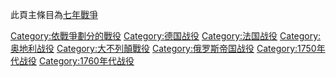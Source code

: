 {{Catnav|頁面分類|各種主題的頁面分類|各種主題的歷史|軍事史|战役}}
{{Catnav|頁面分類|历史|各種主題的歷史|軍事史|战役}}

此頁主條目為[[七年戰爭|七年戰爭]]
{{Commonscat|Battles of the Seven Years' War}}

[[Category:依戰爭劃分的戰役|Category:依戰爭劃分的戰役]]
[[Category:德国战役|Category:德国战役]]
[[Category:法国战役|Category:法国战役]]
[[Category:奥地利战役|Category:奥地利战役]]
[[Category:大不列顛戰役|Category:大不列顛戰役]]
[[Category:俄罗斯帝国战役|Category:俄罗斯帝国战役]]
[[Category:1750年代战役|Category:1750年代战役]]
[[Category:1760年代战役|Category:1760年代战役]]